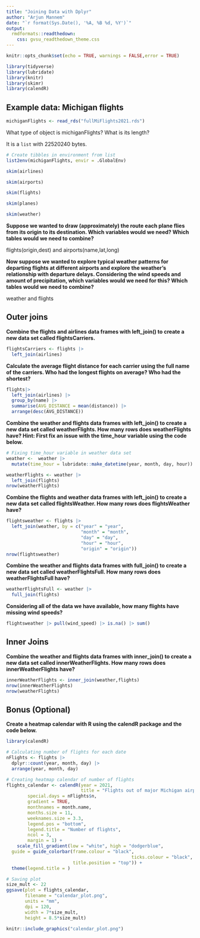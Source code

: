 ---
title: "Joining Data with Dplyr"
author: "Arjun Mannem"
date: "`r format(Sys.Date(), '%A, %B %d, %Y')`"
output:
  rmdformats::readthedown:
    css: gvsu_readthedown_theme.css
---

```{r setup, include=FALSE}
knitr::opts_chunk$set(echo = TRUE, warnings = FALSE,error = TRUE)
```

```{r}
library(tidyverse)
library(lubridate)
library(knitr)
library(skimr)
library(calendR)
```

## Example data: Michigan flights

```{r}
michiganFlights <- read_rds("fullMiFlights2021.rds")
```

What type of object is michiganFlights? What is its length?

It is a `list` with 22520240 bytes.

```{r}
# Create tibbles in environment from list
list2env(michiganFlights, envir = .GlobalEnv)
```

```{r}
skim(airlines)

skim(airports)

skim(flights)

skim(planes)

skim(weather)

```

**Suppose we wanted to draw (approximately) the route each plane flies from its origin to its destination. Which variables would we need? Which tables would we need to combine?**

flights(origin,dest) and airports(name,lat,long)


**Now suppose we wanted to explore typical weather patterns for departing flights at different airports and explore the weather’s relationship with departure delays. Considering the wind speeds and amount of precipitation, which variables would we need for this? Which tables would we need to combine?**

weather and flights

## Outer joins

**Combine the flights and airlines data frames with left_join() to create a new data set called flightsCarriers.**

```{r}
flightsCarriers <- flights |>
  left_join(airlines)

```

**Calculate the average flight distance for each carrier using the full name of the carriers. Who had the longest flights on average? Who had the shortest?**

```{r}
flights|>
  left_join(airlines) |>
  group_by(name) |>
  summarise(AVG_DISTANCE = mean(distance)) |>
  arrange(desc(AVG_DISTANCE))
```

**Combine the weather and flights data frames with left_join() to create a new data set called weatherFlights. How many rows does weatherFlights have? Hint: First fix an issue with the time_hour variable using the code below.**

```{r}
# Fixing time_hour variable in weather data set
weather <-  weather |> 
  mutate(time_hour = lubridate::make_datetime(year, month, day, hour))
```

```{r}
weatherFlights <- weather |>
  left_join(flights)
nrow(weatherFlights)
```

**Combine the flights and weather data frames with left_join() to create a new data set called flightsWeather. How many rows does flightsWeather have?**

```{r}

flightsweather <- flights |>
  left_join(weather, by = c("year" = "year",
                            "month" = "month",
                            "day" = "day",
                            "hour" = "hour",
                            "origin" = "origin"))
nrow(flightsweather)
```


**Combine the weather and flights data frames with full_join() to create a new data set called weatherFlightsFull. How many rows does weatherFlightsFull have?**

```{r}
weatherFlightsFull <- weather |>
  full_join(flights)
```

**Considering all of the data we have available, how many flights have missing wind speeds?**

```{r}
flightsweather |> pull(wind_speed) |> is.na() |> sum()

```

## Inner Joins

**Combine the weather and flights data frames with inner_join() to create a new data set called innerWeatherFlights. How many rows does innerWeatherFlights have?**

```{r}
innerWeatherFlights <- inner_join(weather,flights)
nrow(innerWeatherFlights)
nrow(weatherFlights)
```
## Bonus (Optional)

**Create a heatmap calendar with R using the calendR package and the code below.**

```{r}
library(calendR)

# Calculating number of flights for each date
nFlights <- flights |> 
  dplyr::count(year, month, day) |> 
  arrange(year, month, day)

# Creating heatmap calendar of number of flights
flights_calendar <- calendR(year = 2021,
                            title = "Flights out of major Michigan airports, 2021",
        special.days = nFlights$n,
        gradient = TRUE,
        monthnames = month.name,
        months.size = 11,
        weeknames.size = 3.3,
        legend.pos = "bottom",
        legend.title = "Number of flights",
        ncol = 3,
        margin = 1) +
    scale_fill_gradient(low = "white", high = "dodgerblue",
  guide = guide_colorbar(frame.colour = "black", 
                                               ticks.colour = "black",
                         title.position = "top")) +
  theme(legend.title = )

# Saving plot
size_mult <- 22
ggsave(plot = flights_calendar,
       filename = "calendar_plot.png",
       units = "mm",
       dpi = 120,
       width = 7*size_mult,
       height = 8.5*size_mult)

knitr::include_graphics("calendar_plot.png")
```

